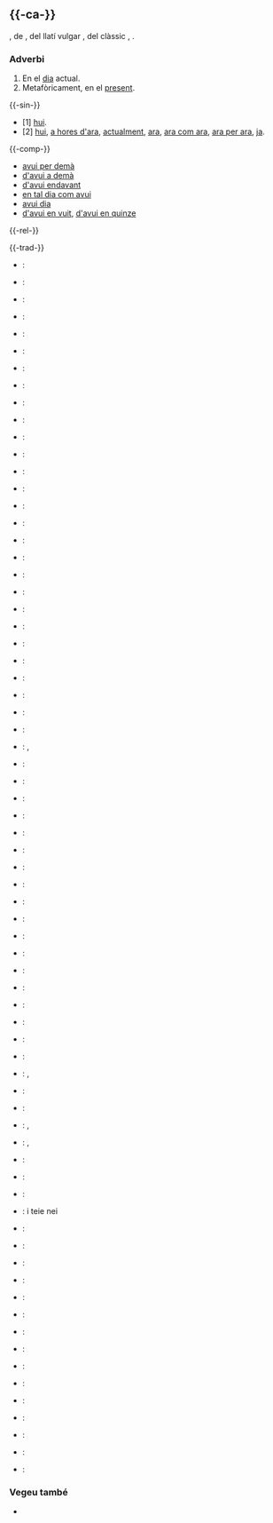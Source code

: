 {{vegeu|AVUI}}

== {{-ca-}} ==
{{ca-pron}}
{{etim-comp|ca|a-|pos1=adverbial|vui|lang2=roa-oca}}, de {{terme|roa-oca|hui}}, del llatí vulgar {{terme|la|*oie}}, del clàssic {{terme|la|hǒdǐe}}, {{etim-s|ca|XIII}}.
{{anagrames|lang=ca|viau|aviu}}

=== Adverbi ===
{{lema|ca|adv}}

# En el [[dia]] actual.
# Metafòricament, en el [[present]].

{{-sin-}}
* [1] [[hui]].
* [2] [[hui]], [[a hores d'ara]], [[actualment]], [[ara]], [[ara com ara]], [[ara per ara]], [[ja]].

{{-comp-}}
* [[avui per demà]]
* [[d'avui a demà]]
* [[d'avui endavant]]
* [[en tal dia com avui]]
* [[avui dia]]
* [[d'avui en vuit]], [[d'avui en quinze]]

{{-rel-}}
{{ca-avui}}

{{-trad-}}
{{inici|En el dia actual}}
* {{af}}: {{trad|af|vandag}}
* {{ay}}: {{trad|ay|jichhüru}}
* {{de}}: {{trad|de|heute}}
* {{en}}: {{trad|en|today}}
* {{an}}: {{trad|an|hue}}
* {{ast}}: {{trad|ast|güei}}
* {{eu}}: {{trad|eu|gaur}}
* {{bn}}: {{trad|bn|আজ}}
* {{bg}}: {{trad|bg|днес}}
* {{es}}: {{trad|es|hoy}}
* {{da}}: {{trad|da|i dag}}
* {{sk}}: {{trad|sk|dnes}}
* {{sl}}: {{trad|sl|danes}}
* {{eo}}: {{trad|eo|hodiaŭ}}
* {{et}}: {{trad|et|täna}}
* {{fo}}: {{trad|fo|í dag}}
* {{fi}}: {{trad|fi|tänään}}
* {{fr}}: {{trad|fr|aujourd'hui}}
* {{fur}}: {{trad|fur|vuê}}
* {{gl}}: {{trad|gl|hoxe}}
* {{cy}}: {{trad|cy|heddiw}}
* {{el}}: {{trad|el|σήμερα}}
* {{grc}}: {{trad|grc|σήμερον}}
* {{gn}}: {{trad|gn|ange}}
* {{gu}}: {{trad|gu|આજે}}
* {{he}}: {{trad|he|הַיּוֹם‎}}
* {{hi}}: {{trad|hi|आज}}
* {{hu}}: {{trad|hu|ma}}
* {{io}}: {{trad|io|hodie}}, {{trad|io|cadie}}
* {{ga}}: {{trad|ga|inniu}}
* {{is}}: {{trad|is|í dag}}
* {{it}}: {{trad|it|oggi}}
* {{ja}}: {{trad|ja|今日}}
* {{yi}}: {{trad|yi|הײַנט‎}}
{{mig}}
* {{kk}}: {{trad|kk|бүгін}}
* {{ky}}: {{trad|ky|бүгүн}}
* {{lv}}: {{trad|lv|šodien}}
* {{lt}}: {{trad|lt|šiandien}}
* {{la}}: {{trad|la|hodie}}
* {{csc}}: {{trad|csc|AVUI}}
* {{lb}}: {{trad|lb|haut}}
* {{nv}}: {{trad|nv|díí jį́}}
* {{nl}}: {{trad|nl|vandaag}}
* {{oc}}: {{trad|oc|uèi}}
* {{fa}}: {{trad|fa|امروز‎}}
* {{pt}}: {{trad|pt|hoje}}
* {{rm}}: {{trad|rm|oz}}
* {{ro}}: {{trad|ro|astăzi}}, {{trad|ro|azi}}
* {{ru}}: {{trad|ru|сегодня}}
* {{sc}}: {{trad|sc|oi}}
* {{sh}}: {{trad|sh|данас}}, {{trad|sh|danas}}
* {{scn}}: {{trad|scn|oi}}, {{trad|scn|oggi}}
* {{sv}}: {{trad|sv|idag}}
* {{tg}}: {{trad|tg|имрӯз}}
* {{tl}}: {{trad|tl|ngayon}}
* {{ty}}: i teie nei {{trad|ty|mahana}}
* {{tt}}: {{trad|tt|бүген}}
* {{tr}}: {{trad|tr|bugün}}
* {{cs}}: {{trad|cs|dnes}}
* {{uk}}: {{trad|uk|сього́дні}}
* {{ur}}: {{trad|ur|آج‎}}
* {{uz}}: {{trad|uz|bugun}}
* {{wa}}: {{trad|wa|ouy}}
* {{vec}}: {{trad|vec|ancùo}}
* {{vi}}: {{trad|vi|hôm nay}}
* {{vo}}: {{trad|vo|adelo}}
* {{wo}}: {{trad|wo|tey}}
* {{zh}}: {{trad|zh|今天}}
{{final}}

{{inici|En el present}}
* {{en}}: {{trad|en|today}}
* {{es}}: {{trad|es|hoy}}
{{mig}}
* {{csc}}: {{trad|csc|ARA}}
{{final}}

=== Vegeu també ===
* {{ca-dicc|diec|gdlc|optimot}}
